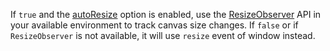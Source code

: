 
<OptionDescriptor type="boolean" defaultVal="true" added="4.0.0" />

If `true` and the [autoResize](./autoResize) option is enabled, use the [ResizeObserver](https://developer.mozilla.org/en-US/docs/Web/API/ResizeObserver) API in your available environment to track canvas size changes.
If `false` or if `ResizeObserver` is not available, it will use `resize` event of window instead.
